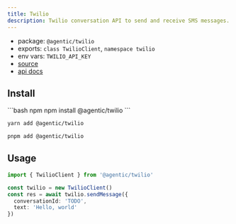 ```yaml
---
title: Twilio
description: Twilio conversation API to send and receive SMS messages.
---
```


- package: `@agentic/twilio`
- exports: `class TwilioClient`, `namespace twilio`
- env vars: `TWILIO_API_KEY`
- [source](https://github.com/transitive-bullshit/agentic/blob/main/packages/twilio/src/twilio-client.ts)
- [api docs](https://www.twilio.com/docs/conversations/api)

## Install

<CodeGroup>
```bash npm
npm install @agentic/twilio
```

```bash yarn
yarn add @agentic/twilio
```

```bash pnpm
pnpm add @agentic/twilio
```

</CodeGroup>

## Usage

```ts
import { TwilioClient } from '@agentic/twilio'

const twilio = new TwilioClient()
const res = await twilio.sendMessage({
  conversationId: 'TODO',
  text: 'Hello, world'
})
```
